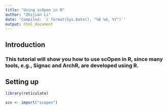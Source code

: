 ```yaml
---
title: "Using scOpen in R"
author: "Zhijian Li"
date: 'Compiled: `r format(Sys.Date(), "%B %d, %Y")`'
output: html_document
---
```


## Introduction

### This tutorial will show you how to use scOpen in R, since many tools, e.g., Signac and ArchR, are developed using R.

## Setting up
```r
library(reticulate)

scv <- import("scopen")
```
